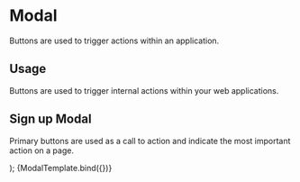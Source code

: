 
<Meta title="Design System | Modal" component={SignUpModal} />

# Modal

Buttons are used to trigger actions within an application.

## Usage

Buttons are used to trigger internal actions within your web applications.

## Sign up Modal

Primary buttons are used as a call to action and indicate the most important action on a page.

  <SignUpModal showModal={args.showModal} />
);

<Preview withToolbar>
  <Story 
    name="Sign up" 
    args={{ 
      showModal: true,
    }}
  >
    {ModalTemplate.bind({})}
  </Story>
</Preview>
